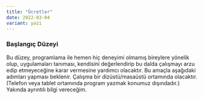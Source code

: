 ```yaml
---
title: "Ücretler"
date: 2022-03-04
variant: yazi
---
```


### Başlangıç Düzeyi

Bu düzey, programlama ile hemen hiç deneyimi olmamış bireylere yönelik olup, uygulamaları tanıması, kendisini değerlendirip bu dalda çalışmayı arzu edip etmeyeceğine karar vermesine yardımcı olacaktır. Bu amaçla aşağıdaki adımları yapması beklenir. Çalışma bir dizüstü/masaüstü ortamında olacaktır. (Telefon veya tablet ortamında program yazmak konumuz dışındadır.)
Yakında ayrıntılı bilgi vereceğim.
